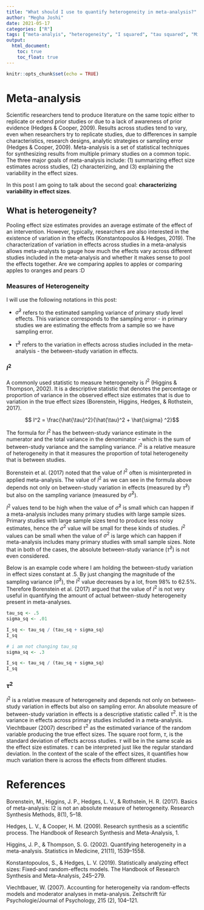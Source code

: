 ```yaml
---
title: "What should I use to quantify heterogeneity in meta-analysis?"
author: "Megha Joshi"
date: 2021-05-17
categories: ["R"]
tags: ["meta-analyis", "heterogeneity", "I squared", "tau squared", "Michael Borenstein"]
output:
  html_document:
    toc: true
    toc_float: true
---
```


```r
knitr::opts_chunk$set(echo = TRUE)
```

# Meta-analysis

Scientific researchers tend to produce literature on the same topic either to replicate or extend prior studies or due to a lack of awareness of prior evidence (Hedges & Cooper, 2009). Results across studies tend to vary, even when researchers try to replicate studies, due to differences in sample characteristics, research designs, analytic strategies or sampling error (Hedges & Cooper, 2009). Meta-analysis is a set of statistical techniques for synthesizing results from multiple primary studies on a common topic. The three major goals of meta-analysis include: (1) summarizing effect size estimates across studies, (2) characterizing, and (3) explaining the variability in the effect sizes.

In this post I am going to talk about the second goal: **characterizing variability in effect sizes**.

## What is heterogeneity?

Pooling effect size estimates provides an average estimate of the effect of an intervention. However, typically, researchers are also interested in the existence of variation in the effects (Konstantopoulos & Hedges, 2019). The characterization of variation in effects across studies in a meta-analysis allows meta-analysts to gauge how much the effects vary across different studies included in the meta-analysis and whether it makes sense to pool the effects together. Are we comparing apples to apples or comparing apples to oranges and pears :D

### Measures of Heterogeneity

I will use the following notations in this post:

-   $\hat{\sigma}^2$ refers to the estimated sampling variance of primary study level effects. This variance corresponds to the sampling error - in primary studies we are estimating the effects from a sample so we have sampling error.

-   $\hat{\tau}^2$ refers to the variation in effects across studies included in the meta-analysis - the between-study variation in effects.

### $I^2$

A commonly used statistic to measure heterogeneity is $I^2$ (Higgins & Thompson, 2002). It is a descriptive statistic that denotes the percentage or proportion of variance in the observed effect size estimates that is due to variation in the true effect sizes (Borenstein, Higgins, Hedges, & Rothstein, 2017).

$$ I^2 = \frac{\hat{\tau}^2}{\hat{\tau}^2 + \hat{\sigma} ^2}$$

The formula for $I^2$ has the between-study variance estimate in the numerator and the total variance in the denominator - which is the sum of between-study variance and the sampling variance. $I^2$ is a relative measure of heterogeneity in that it measures the proportion of total heterogeneity that is between studies.

Borenstein et al. (2017) noted that the value of $I^2$ often is misinterpreted in applied meta-analysis. The value of $I^2$ as we can see in the formula above depends not only on between-study variation in effects (measured by $\hat\tau^2$) but also on the sampling variance (measured by $\hat\sigma^2$).

$I^2$ values tend to be high when the value of $\hat\sigma^2$ is small which can happen if a meta-analysis includes many primary studies with large sample sizes. Primary studies with large sample sizes tend to produce less noisy estimates, hence the $\sigma^2$ value will be small for these kinds of studies. $I^2$ values can be small when the value of $\sigma^2$ is large which can happen if meta-analysis includes many primary studies with small sample sizes. Note that in both of the cases, the absolute between-study variance ($\hat\tau^2$) is not even considered.

Below is an example code where I am holding the between-study variation in effect sizes constant at .5. By just changing the magnitude of the sampling variance ($\hat\sigma^2$), the $I^2$ value decreases by a lot, from 98% to 62.5%. Therefore Borenstein et al. (2017) argued that the value of $I^2$ is not very useful in quantifying the amount of actual between-study heterogeneity present in meta-analyses.

```r
tau_sq <- .5
sigma_sq <- .01  

I_sq <- tau_sq / (tau_sq + sigma_sq)
I_sq
```

```r
# i am not changing tau_sq
sigma_sq <- .3

I_sq <- tau_sq / (tau_sq + sigma_sq)
I_sq
```

### $\tau^2$

$I^2$ is a relative measure of heterogeneity and depends not only on between-study variation in effects but also on sampling error. An absolute measure of between-study variation in effects is a descriptive statistic called $\tau^2$. It is the variance in effects across primary studies included in a meta-analysis. Viechtbauer (2007) described $\tau^2$ as the estimated variance of the random variable producing the true effect sizes. The square root form, $\tau$, is the standard deviation of effects across studies. $\tau$ will be in the same scale as the effect size estimates. $\tau$ can be interpreted just like the regular standard deviation. In the context of the scale of the effect sizes, it quantifies how much variation there is across the effects from different studies.

# References

Borenstein, M., Higgins, J. P., Hedges, L. V., & Rothstein, H. R. (2017). Basics of meta-analysis: I2 is not an absolute measure of heterogeneity. Research Synthesis Methods, 8(1), 5–18.

Hedges, L. V., & Cooper, H. M. (2009). Research synthesis as a scientific process. The Handbook of Research Synthesis and Meta-Analysis, 1.

Higgins, J. P., & Thompson, S. G. (2002). Quantifying heterogeneity in a meta-analysis. Statistics in Medicine, 21(11), 1539–1558.

Konstantopoulos, S., & Hedges, L. V. (2019). Statistically analyzing effect sizes: Fixed-and random-effects models. The Handbook of Research Synthesis and Meta-Analysis, 245–279. 

Viechtbauer, W. (2007). Accounting for heterogeneity via random-effects models and
moderator analyses in meta-analysis. Zeitschrift für Psychologie/Journal of
Psychology, 215 (2), 104–121.